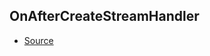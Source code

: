 ## OnAfterCreateStreamHandler



- [Source](https://github.com/Androz2091/discord-player/blob/b73ce3f/packages/discord-player/src/Structures/GuildQueue.ts#L56)